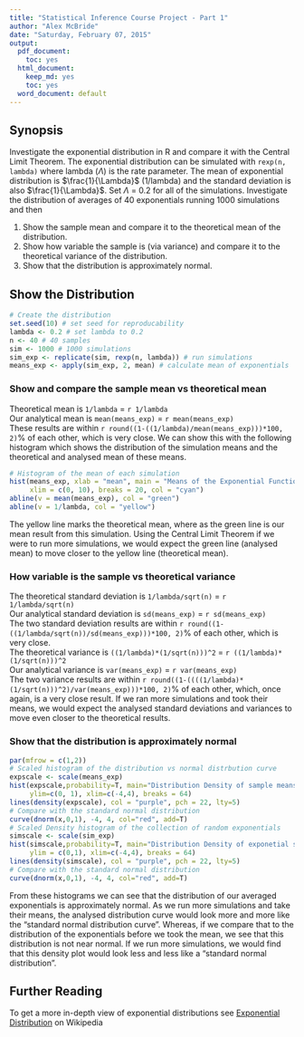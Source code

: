```yaml
---
title: "Statistical Inference Course Project - Part 1"
author: "Alex McBride"
date: "Saturday, February 07, 2015"
output:
  pdf_document:
    toc: yes
  html_document:
    keep_md: yes
    toc: yes
  word_document: default
---
```


## Synopsis

Investigate the exponential distribution in R and compare it with the Central Limit Theorem. The exponential distribution can be simulated with `rexp(n, lambda)` where lambda ($\Lambda$) is the rate parameter. The mean of exponential distribution is $\frac{1}{\Lambda}$ (1/lambda) and the standard deviation is also $\frac{1}{\Lambda}$. Set $\Lambda$ = 0.2 for all of the simulations. Investigate the distribution of averages of 40 exponentials running 1000 simulations and then
   
1. Show the sample mean and compare it to the theoretical mean of the distribution.  
2. Show how variable the sample is (via variance) and compare it to the theoretical variance of the distribution.  
3. Show that the distribution is approximately normal.  

## Show the Distribution

```r

# Create the distribution
set.seed(10) # set seed for reproducability
lambda <- 0.2 # set lambda to 0.2
n <- 40 # 40 samples
sim <- 1000 # 1000 simulations
sim_exp <- replicate(sim, rexp(n, lambda)) # run simulations
means_exp <- apply(sim_exp, 2, mean) # calculate mean of exponentials
```

### Show and compare the sample mean vs theoretical mean

Theoretical mean is `1/lambda` = `r 1/lambda`  
Our analytical mean is `mean(means_exp)` = `r mean(means_exp)`  
These results are within `r round((1-((1/lambda)/mean(means_exp)))*100, 2)`% of each other, which is very close. We can show this with the following histogram which shows the distribution of the simulation means and the theoretical and analysed mean of these means.
```r
# Histogram of the mean of each simulation
hist(means_exp, xlab = "mean", main = "Means of the Exponential Function Simulations",
     xlim = c(0, 10), breaks = 20, col = "cyan")
abline(v = mean(means_exp), col = "green")
abline(v = 1/lambda, col = "yellow")
```

The yellow line marks the theoretical mean, where as the green line is our mean result from this simulation. Using the Central Limit Theorem if we were to run more simulations, we would expect the green line (analysed mean) to move closer to the yellow line (theoretical mean).

### How variable is the sample vs theoretical variance

The theoretical standard deviation is `1/lambda/sqrt(n)` = `r 1/lambda/sqrt(n)`  
Our analytical standard deviation is `sd(means_exp)` = `r sd(means_exp)`  
The two standard deviation results are within `r round((1-((1/lambda/sqrt(n))/sd(means_exp)))*100, 2)`% of each other, which is very close.  
The theoretical variance is `((1/lambda)*(1/sqrt(n)))^2` = `r ((1/lambda)*(1/sqrt(n)))^2`  
Our analytical variance is `var(means_exp)` = `r var(means_exp)`  
The two variance results are within `r round((1-((((1/lambda)*(1/sqrt(n)))^2)/var(means_exp)))*100, 2)`% of each other, which, once again, is a very close result. If we ran more simulations and took their means, we would expect the analysed standard deviations and variances to move even closer to the theoretical results.

### Show that the distribution is approximately normal

```r
par(mfrow = c(1,2))
# Scaled histogram of the distribution vs normal distrbution curve
expscale <- scale(means_exp)
hist(expscale,probability=T, main="Distribution Density of sample means", col = "cyan",
     ylim=c(0, 1), xlim=c(-4,4), breaks = 64)
lines(density(expscale), col = "purple", pch = 22, lty=5)
# Compare with the standard normal distribution
curve(dnorm(x,0,1), -4, 4, col="red", add=T) 
# Scaled Density histogram of the collection of random exponentials
simscale <- scale(sim_exp)
hist(simscale,probability=T, main="Distribution Density of exponetial simulations", col = "cyan",
     ylim = c(0,1), xlim=c(-4,4), breaks = 64)
lines(density(simscale), col = "purple", pch = 22, lty=5)
# Compare with the standard normal distribution
curve(dnorm(x,0,1), -4, 4, col="red", add=T) 
```

From these histograms we can see that the distribution of our averaged exponentials is approximately normal. As we run more simulations and take their means, the analysed distribution curve would look more and more like the "standard normal distribution curve". Whereas, if we compare that to the distribution of the exponentials before we took the mean, we see that this distribution is not near normal. If we run more simulations, we would find that this density plot would look less and less like a "standard normal distribution".

## Further Reading

To get a more in-depth view of exponential distributions see [Exponential Distribution](http://en.wikipedia.org/wiki/Exponential_distribution) on Wikipedia